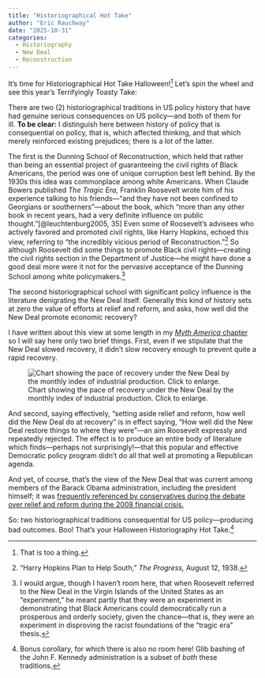 ```yaml
---
title: "Historiographical Hot Take"
author: "Eric Rauchway"
date: "2025-10-31"
categories:
  - Historiography
  - New Deal
  - Reconstruction
---
```


It's time for Historiographical Hot Take Halloween![^1] Let's spin the wheel and see this year's Terrifyingly Toasty Take:

There are two (2) historiographical traditions in US policy history that have had genuine serious consequences on US policy---and both of them for ill. **To be clear:** I distinguish here between history of policy that is consequential on policy, that is, which affected thinking, and that which merely reinforced existing prejudices; there is a lot of the latter.

The first is the Dunning School of Reconstruction, which held that rather than being an essential project of guaranteeing the civil rights of Black Americans, the period was one of unique corruption best left behind. By the 1930s this idea was commonplace among white Americans. When Claude Bowers published *The Tragic Era,* Franklin Roosevelt wrote him of his experience talking to his friends---"and they have not been confined to Georgians or southerners"---about the book, which "more than any other book in recent years, had a very definite influence on public thought."[@leuchtenburg2005, 35] Even some of Roosevelt's advisees who actively favored and promoted civil rights, like Harry Hopkins, echoed this view, referring to "the incredibly vicious period of Reconstruction."[^2] So although Roosevelt did some things to promote Black civil rights---creating the civil rights section in the Department of Justice---he might have done a good deal more were it not for the pervasive acceptance of the Dunning School among white policymakers.[^3]

The second historiographical school with significant policy influence is the literature denigrating the New Deal itself. Generally this kind of history sets at zero the value of efforts at relief and reform, and asks, how well did the New Deal promote economic recovery? 

I have written about this view at some length in my [*Myth America* chapter](https://bookshop.org/p/books/myth-america-historians-take-on-the-biggest-legends-and-lies-about-our-past-julian-e-zelizer/0216b21fa0282c75) so I will say here only two brief things. First, even if we stipulate that the New Deal slowed recovery, it didn't slow recovery enough to prevent quite a rapid recovery.

![Chart showing the pace of recovery under the New Deal by the monthly index of industrial production. Click to enlarge.](https://erauchway.github.io/posts/field_nd/bizcycles_redone.png){.lightbox}

And second, saying effectively, "setting aside relief and reform, how well did the New Deal do at recovery" is in effect saying, "How well did the New Deal restore things to where they were"---an aim Roosevelt expressly and repeatedly rejected. The effect is to produce an entire body of literature which finds---perhaps not surprisingly!---that this popular and effective Democratic policy program didn't do all that well at promoting a Republican agenda. 

And yet, of course, that's the view of the New Deal that was current among members of the Barack Obama administration, including the president himself; it was [frequently referenced by conservatives during the debate over relief and reform during the 2008 financial crisis.](https://miscellanycentral.blogspot.com/2020/04/wasting-away-in-hooverville-chait.html)

So: two historiographical traditions consequential for US policy---producing bad outcomes. Boo! That's your Halloween Historiography Hot Take.[^4]

[^1]: That is too a thing.
[^2]: "Harry Hopkins Plan to Help South," *The Progress,* August 12, 1938.
[^3]: I would argue, though I haven't room here, that when Roosevelt referred to the New Deal in the Virgin Islands of the United States as an "experiment," he meant partly that they were an experiment in demonstrating that Black Americans could democratically run a prosperous and orderly society, given the chance---that is, they were an experiment in disproving the racist foundations of the "tragic era" thesis.
[^4]: Bonus corollary, for which there is also no room here! Glib bashing of the John F. Kennedy administration is a subset of *both* these traditions.